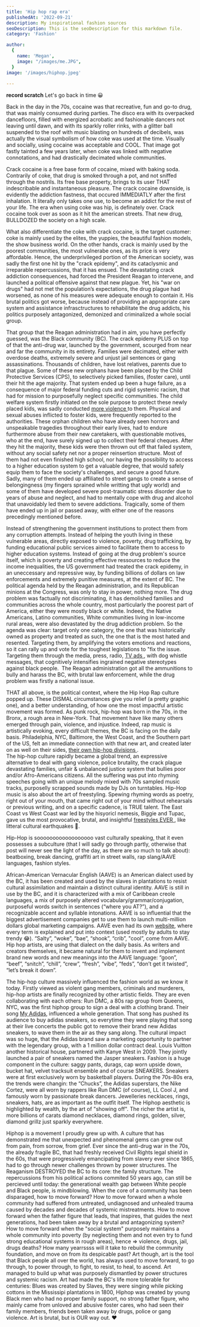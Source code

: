 ```yaml
---
title: 'Hip hop rap era'
publishedAt: '2022-09-21'
description: My inspirational fashion sources
seoDescription: This is the seoDescription for this markdown file.
category: 'Fashion'

author:
  {
    name: 'Megan',
    image: "/images/me.JPG",
  }
image: '/images/hiphop.jpeg'
  
---
```


**record scratch** Let's go back in time 😀

Back in the day in the 70s, cocaine was that recreative, fun and go-to drug, that was mainly consumed during parties. The disco era with its overpacked dancefloors, filled with energized acrobatic and fashionable dancers not leaving until dawn, 
and with its sparkly roller rinks, with a glitter ball suspended to the roof with music blasting on hundreds of decibels, was actually the visual symbolism of how coke was used at the time. 
Visually and socially, using cocaine was acceptable and COOL. That image got fastly tainted a few years later, when coke was linked with negative connotations, and had drastically decimated whole communities.

Crack cocaine is a free base form of cocaine, mixed with baking soda. Contrarily of coke, that drug is smoked through a pot, and not sniffed through the nostrils. Its free base property, brings to its user THAT indescribable and instantaneous pleasure. 
The crack cocaine downside, is evidently the addiction fastness, that occured IMMEDIATLY after the first inhalation. It literally only takes one use, to become an addict for the rest of your life. 
The era when using coke was hip, is definately over. Crack cocaine took over as soon as it hit the american streets. That new drug, BULLDOZED the society on a high scale.

What also differentiate the coke with crack cocaine, is the target customer: coke is mainly used by the elites, the yuppies, the beautiful fashion models, the show business world. On the other hands, crack is mainly used by the poorest communities, the most vulnerabe ones, as its price is very affordable. 
Hence, the underprivileged portion of the American society, was sadly the first one hit by the "crack epidemy", and its cataclysmic and irreparable repercussions, that it has ensued. 
The devastating crack addiction consequences, had forced the President Reagan to intervene, and launched a political offensive against that new plague. Yet, his "war on drugs" had not met the population’s expectations, the drug plague had worsened, as none of his measures were adequate enough to contain it. 
His brutal politics got worse, because instead of providing an appropriate care system and assistance infrasctructures to rehabilitate the drug addicts, his politics purposely antagonized, demonized and criminalized a whole social group.

That group that the Reagan administration had in aim, you have perfectly guessed, was the Black community (BC).
The crack epidemy PLUS on top of that the anti-drug war, launched by the government, scourged from near and far the community in its entirety. Families were decimated, either with overdose deaths, extremely severe and unjust jail sentences or gang assassinations.
Thousands of children, have lost relatives, parents due to that plague. Some of these new orphans have been placed by the Child Protective Services (CPS), to selectively picked families, (foster care), until their hit the age majority.
That system ended up been a huge failure, as a consequence of major federal funding cuts and rigid systemic racism, that had for mission to purposefully neglect specific communities.
The child welfare system firstly initiated on the sole purpose to protect these newly placed kids, was sadly conducted <a href="https://imprintnews.org/child-welfare-2/nearly-half-of-children-experience-cps-investigations/57396 "> more violence </a> to them. Physical and sexual abuses inflicted to foster kids, were frequently reported to the authorities.
These orphan children who have already seen horrors and unspeakable tragedies throughout their early lives, had to endure furthermore abuse from their new caretakers, with questionable motives, who at the end, have surely signed up to collect their federal cheques. 
After they hit the majority, these kids were then thrown out off that failed system, without any social safety net nor a proper reinsertion structure. Most of them had not even finished high school, nor having the possibility to access to a higher education system to get a valuable degree, that would safely equip them to face the society's challenges, and secure a good future.
Sadly, many of them ended up affiliated to street gangs to create a sense of belongingness (my fingers sprained while writting that ugly world) and some of them have developed severe post-traumatic stress disorder due to years of abuse and neglect, and had to mentally cope with drug and alcohol that unavoidably led them to severe addictions. 
Tragically, some of them have ended up in jail or passed away, with either one of the reasons precedingly mentioned before. 


Instead of strengthening the government institutions to protect them from any corruption attempts. Instead of helping the youth living in these vulnerable areas, directly exposed to violence, poverty, drug trafficking, by funding educational public services aimed to facilitate them to access to higher education systems.
Instead of going at the drug problem's source itself, which is poverty and creating effective ressources to reduce the income inequalities, the US government had treated the crack epidemy, in an uneccessary and repressive way, by funding billions of dollars on law enforcements and extremely punitive measures, at the extent of BC.
The political agenda held by the Reagan administration, and its Republican minions at the Congress, was only to stay in power, nothing more. The drug problem was factually not discriminating, it has demolished families and communities across the whole country, most particularly the poorest part of America, either they were mostly black or white.
Indeed, the Native Americans, Latino communities, White communities living in low-income rural areas, were also devastated by the drug addiction problem.
So the agenda was clear: target only one category, the one that was historically owned as property and treated as such, the one that is the most hated and resented. 
Targeting them, by amplifying the voters emotions and reactions, so it can rally up and vote for the toughest legislations to "fix the issue. Targeting them through the media, press, radio, <a href="https://www.youtube.com/watch?v=lQXgVM30mIY"> TV ads </a>, with dog whistle messages, that cognitively intensifies ingrained negative stereotypes against black people. 
The Reagan administration got all the ammunitions to bully and harass the BC, with brutal law enforcement, while the drug problem was firstly a national issue.

THAT all above, is the political context, where the Hip Hop Rap culture popped up. These DISMAL circumstances give you relief (a pretty graphic one), and a better understanding, of how one the most impactful artistic movement was formed. As punk rock, hip-hop was born in the 70s, in the Bronx, a rough area in New-York. That movement have like many others emerged through pain, violence, and injustice. 
Indeed, rap music is artistically evoking, every difficult themes, the BC is facing on the daily basis. Philadelphia, NYC, Baltimore, the West Coast, and the Southern part of the US, felt an immediate connection with that new art, and created later on as well on their sides, <a href="https://www.npr.org/2022/02/09/1079761477/snoop-dogg-now-owns-death-row-records"> their own hip-hop divisions </a>.   
The hip-hop culture rapidly became a global trend, an expressive alternative to deal with gang violence, police brutality, the crack plague devastating families, unfair & unbalanced justice system that bullies poor and/or Afro-Americans citizens. All the suffering was put into rhyming speeches going with an unique melody mixed with 70s sampled music tracks, purposelly scrapped sounds made by DJs on turntables.
Hip-Hop music is also about the art of freestyling. Spewing rhyming words as poetry, right out of your mouth, that came right out of your mind without rehearsals or previous writing, and on a specific cadence, is TRUE talent. The East Coast vs West Coast war led by the hisyoricl nemesis, Biggie and Tupac, gave us the most provocative, brutal, and insightful <a href="https://www.youtube.com/watch?v=41qC3w3UUkU"> freestyles EVER </a>, like litteral cultural earthquakes 🤯. 

Hip-Hop is soooooooooooooooooo vast culturally speaking, that it even possesses a subculture (that I will sadly go through partly, otherwise that post will never see the light of the day, as there are so much to talk about): beatboxing, break dancing, graffiti art in street walls, rap slang/AAVE languages, fashion styles. 

African-American Vernacular English (AAVE) is an American dialect used by the BC, it has been created and used by the slaves in plantations to resist cultural assimilation and maintain a distinct cultural identity. AAVE is still in use by the BC, and it is characterized with a mix of Caribbean creole languages, a mix of purposely altered vocabulary/grammar/conjugation, purposeful words switch in sentences (“where you AT?”), and a recognizable accent and syllable intonations. 
AAVE is so influential that the biggest advertisement companies get to use them to launch multi-million dollars global marketing campaigns. AAVE even had its own <a href="https://www.urbandictionary.com/define.php?term=urbandictionary"> website</a>, where every term is explained and put into context (used mostly by adults to stay trendy 😂). 
“Salty”, “woke”, “bae”, “shook”, “crib”, "cool”, come from AAVE. Hip hop artists, are using that dialect on the daily basis. As writers and creators themselves, it became natural for them to invent and implement brand new words and new meanings into the AAVE language: “goon”, “beef”, “snitch”, “chill”, “crew”, “fresh”, “vibe”, “feds”, “don’t get it twisted”, “let’s break it down”.

The hip-hop culture massively influenced the fashion world as we know it today. Firstly viewed as violent gang members, criminals and murderers, hip-hop artists are finally recognized by other artistic fields. 
They are even collaborating with each others: Run DMC, a 80s rap group from Queens, NYC, was the first hiphop group to sign a deal with a clothing brand. Their song <a href="https://www.youtube.com/watch?v=JNua1lFDuDI"> My Adidas</a>, influenced a whole generation. That song has pushed its audience to buy adidas sneakers, so everytime they were playing that song at their live concerts the public got to remove their brand new Adidas sneakers, to wave them in the air as they sang along. The cultural impact was so huge, 
that the Adidas brand saw a marketing opportunity to partner with the legendary group, with a 1 million dollar contract deal. 
Louis Vuitton another historical house, partnered with Kanye West in 2009. They jointly launched a pair of sneakers named the Jasper sneakers.
Fashion is a huge component in the culture: saggy pants, durags, cap worn upside down, bucket hat, velvet tracksuit ensemble and of course SNEAKERS. 
Sneakers were at first exclusively worn by basketball players. During the 70s-80s era, the trends were changin: the “Chucks”, the Adidas superstars, the Nike Cortez, were all worn by rappers like Run DMC (of course), LL Cool J, and famously worn by passionate break dancers. 
Jewelleries necklaces, rings, sneakers, hats, are as important as the outfit itself. The Hiphop aesthetic is highlighted by wealth, by the art of "showing off". The richer the artist is, more billions of carats diamond necklaces, diamond rings, golden, silver, diamond grillz 
just sparkly everywhere.

Hiphop is a movement I proudly grew up with. A culture that has demonstrated me that unexpected and phenomenal gems can grew out from pain, from sorrow, from grief.
Ever since the anti-drug war in the 70s, the already fragile BC, that had freshly received Civil Rights legal shield in the 60s, that were progressively emancipating from slavery ever since 1865, had to go through newer challenges
thrown by power structures. The Reaganism DESTROYED the BC to its core: the family structure. The repercussions from his political actions commited 50 years ago, can still be percieved until today: the generational wealth gap between White people and Black people, is mindblowing.
When the core of a community has been disparaged, how to move forward? How to move forward when a whole community had suffered from untreated, undiagnosed and unhealed trauma caused by decades and decades of systemic mistreatments. How to move forward when the father figure that leads, that inspires, that guides the next generations, had been taken away by a brutal and antagonizing system?
How to move forward when the "social system" purposely maintains a whole community into poverty (by neglecting them and not even try to fund strong educational systems in rough areas), hence => violence, drugs, jail, drugs deaths? 
How many yearrssss will it take to rebuild the community foundation, and move on from its despicable past? Art though, art is the tool that Black people all over the world, has always used to move forward, to go through, to power through, to fight, to resist, to heal, to ascend.
Art managed to build up what was purposely dismantled by power structures and systemic racism. Art had made the BC's life more tolerable for centuries: Blues was created by Slaves, they were singing while picking cottons in the Mississipi plantations in 1800, Hiphop was created by young Black men who had no proper family support, no strong father figure, who mainly came from unloved and abusive foster cares, 
who had seen their family members, friends been taken away by drugs, police or gang violence. Art is brutal, but is OUR way out. ❤️
 